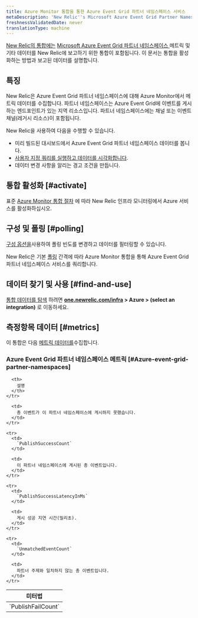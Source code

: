 ```yaml
---
title: Azure Monitor 통합을 통한 Azure Event Grid 파트너 네임스페이스 서비스
metaDescription: 'New Relic''s Microsoft Azure Event Grid Partner Namespaces integration: what data it reports and how to enable it.'
freshnessValidatedDate: never
translationType: machine
---
```


[New Relic의 통합에는](/docs/infrastructure/integrations-getting-started/getting-started/introduction-infrastructure-integrations) [Microsoft Azure Event Grid 파트너 네임스페이스 ](https://learn.microsoft.com/en-us/azure/event-grid/partner-events-overview-for-partners)메트릭 및 기타 데이터를 New Relic에 보고하기 위한 통합이 포함됩니다. 이 문서는 통합을 활성화하는 방법과 보고된 데이터를 설명합니다.

## 특징

New Relic은 Azure Event Grid 파트너 네임스페이스에 대해 Azure Monitor에서 메트릭 데이터를 수집합니다. 파트너 네임스페이스는 Azure Event Grid에 이벤트를 게시하는 엔드포인트가 있는 지역 리소스입니다. 파트너 네임스페이스에는 채널 또는 이벤트 채널(레거시 리소스)이 포함됩니다.

New Relic을 사용하여 다음을 수행할 수 있습니다.

* 미리 빌드된 대시보드에서 Azure Event Grid 파트너 네임스페이스 데이터를 봅니다.
* [사용자 지정 쿼리를 실행하고 데이터를 시각화합니다](/docs/infrastructure/integrations-getting-started/getting-started/use-integration-data-new-relic-insights).
* 데이터 변경 사항을 알리는 경고 조건을 만듭니다.

## 통합 활성화 [#activate]

표준 [Azure Monitor 통합 절차](/docs/infrastructure/microsoft-azure-integrations/azure-integrations-list/azure-monitor) 에 따라 New Relic 인프라 모니터링에서 Azure 서비스를 활성화하십시오.

## 구성 및 폴링 [#polling]

[구성 옵션을](/docs/infrastructure/microsoft-azure-integrations/azure-integrations-list/azure-monitor/#settings)사용하여 폴링 빈도를 변경하고 데이터를 필터링할 수 있습니다.

New Relic은 기본 [폴링](/docs/infrastructure/microsoft-azure-integrations/azure-integrations-list/azure-monitor/#settings) 간격에 따라 Azure Monitor 통합을 통해 Azure Event Grid 파트너 네임스페이스 서비스를 쿼리합니다.

## 데이터 찾기 및 사용 [#find-and-use]

[통합 데이터를 탐색](/docs/infrastructure/integrations/find-use-infrastructure-integration-data) 하려면 <DNT>**[one.newrelic.com/infra](https://one.newrelic.com/infra) > Azure > (select an integration)**</DNT> 로 이동하세요.

## 측정항목 데이터 [#metrics]

이 통합은 다음 [메트릭 데이터를](/docs/infrastructure/integrations-getting-started/getting-started/understand-integration-data-data-types#metric)수집합니다.

### Azure Event Grid 파트너 네임스페이스 메트릭 [#Azure-event-grid-partner-namespaces]

<table>
  <thead>
    <tr>
      <th style={{ width: "300px" }}>
        미터법
      </th>

      <th>
        설명
      </th>
    </tr>
  </thead>

  <tbody>
    <tr>
      <td>
        `PublishFailCount`
      </td>

      <td>
        총 이벤트가 이 파트너 네임스페이스에 게시하지 못했습니다.
      </td>
    </tr>

    <tr>
      <td>
        `PublishSuccessCount`
      </td>

      <td>
        이 파트너 네임스페이스에 게시된 총 이벤트입니다.
      </td>
    </tr>

    <tr>
      <td>
        `PublishSuccessLatencyInMs`
      </td>

      <td>
        게시 성공 지연 시간(밀리초).
      </td>
    </tr>

    <tr>
      <td>
        `UnmatchedEventCount`
      </td>

      <td>
        파트너 주제와 일치하지 않는 총 이벤트입니다.
      </td>
    </tr>
  </tbody>
</table>
